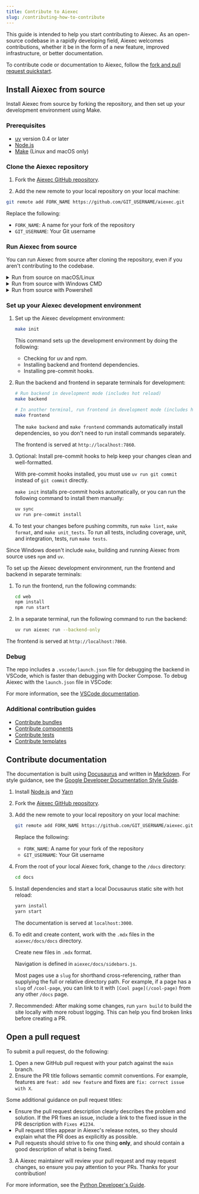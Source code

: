 ```yaml
---
title: Contribute to Aiexec
slug: /contributing-how-to-contribute
---
```



This guide is intended to help you start contributing to Aiexec.
As an open-source codebase in a rapidly developing field, Aiexec welcomes contributions, whether it be in the form of a new feature, improved infrastructure, or better documentation.

To contribute code or documentation to Aiexec, follow the [fork and pull request quickstart](https://docs.github.com/en/get-started/quickstart/contributing-to-projects).

## Install Aiexec from source

Install Aiexec from source by forking the repository, and then set up your development environment using Make.

### Prerequisites

* [uv](https://docs.astral.sh/uv/getting-started/installation/) version 0.4 or later
* [Node.js](https://nodejs.org/en/download/package-manager)
* [Make](https://www.gnu.org/software/make/#documentation) (Linux and macOS only)

### Clone the Aiexec repository

1. Fork the [Aiexec GitHub repository](https://github.com/khulnasoft-lab/aiexec).

2. Add the new remote to your local repository on your local machine:
```bash
git remote add FORK_NAME https://github.com/GIT_USERNAME/aiexec.git
```
Replace the following:
* `FORK_NAME`: A name for your fork of the repository
* `GIT_USERNAME`: Your Git username

### Run Aiexec from source

You can run Aiexec from source after cloning the repository, even if you aren't contributing to the codebase.

<details>
<summary>Run from source on macOS/Linux</summary>

In your terminal, navigate to the root of the Aiexec directory, and then run `make run_cli`.

This command does the following:

- Installs frontend and backend dependencies
- Builds the frontend static files
- Starts the application with default settings

The Aiexec frontend is served at `http://localhost:7860`.

</details>

<details>
<summary>Run from source with Windows CMD</summary>

To run Aiexec from source on Windows, you can use the Aiexec repository's included scripts, or run the commands in the terminal.

Do one of the following:

* To install and run Aiexec with the included Windows Batch file, navigate to the `scripts/windows` directory, and then run the `build_and_run.bat` file.

* To run Aiexec from the Windows Command Line:

    1. Build the Aiexec frontend:

        ```
        cd web && npm install && npm run build && npm run start
        ```

    2. Copy the contents of the built `web/build` directory to `api/base/aiexec/frontend`.

    3. Start Aiexec:

        ```
        uv run aiexec run
        ```

The Aiexec frontend is served at `http://localhost:7860`.

</details>

<details>
<summary>Run from source with Powershell</summary>

To run Aiexec from source on Windows, you can use the Aiexec repository's included scripts, or run the commands in the terminal.

Do one of the following:

* To install and run Aiexec with the included scripts, navigate to the `scripts/windows` directory, and then run the `build_and_run.ps1` file.

* To run Aiexec from a Powershell terminal:

    1. Run the following commands separately to build the Aiexec frontend:

        ```
        cd web
        npm install
        npm run build
        npm run start
        ```

    2. Copy the contents of the built `web/build` directory to `api/base/aiexec/frontend`.

    3. Start Aiexec:

        ```
        uv run aiexec run
        ```

The Aiexec frontend is served at `http://localhost:7860`.

</details>

### Set up your Aiexec development environment

<Tabs>
<TabItem value="linux-macos" label="Linux or macOS" default>

1. Set up the Aiexec development environment:

    ```bash
    make init
    ```

    This command sets up the development environment by doing the following:

    - Checking for uv and npm.
    - Installing backend and frontend dependencies.
    - Installing pre-commit hooks.

2. Run the backend and frontend in separate terminals for development:

    ```bash
    # Run backend in development mode (includes hot reload)
    make backend
    ```

    ```bash
    # In another terminal, run frontend in development mode (includes hot reload)
    make frontend
    ```

    The `make backend` and `make frontend` commands automatically install dependencies, so you don't need to run install commands separately.

    The frontend is served at `http://localhost:7860`.

3. Optional: Install pre-commit hooks to help keep your changes clean and well-formatted.

    With pre-commit hooks installed, you must use `uv run git commit` instead of `git commit` directly.

    `make init` installs pre-commit hooks automatically, or you can run the following command to install them manually:

    ```bash
    uv sync
    uv run pre-commit install
    ```

4. To test your changes before pushing commits, run `make lint`, `make format`, and `make unit_tests`.
To run all tests, including coverage, unit, and integration, tests, run `make tests`.

</TabItem>
<TabItem value="Windows" label="Windows">

Since Windows doesn't include `make`, building and running Aiexec from source uses `npm` and `uv`.

To set up the Aiexec development environment, run the frontend and backend in separate terminals:

1. To run the frontend, run the following commands:

    ```bash
    cd web
    npm install
    npm run start
    ```

2. In a separate terminal, run the following command to run the backend:

    ```bash
    uv run aiexec run --backend-only
    ```

The frontend is served at `http://localhost:7860`.

</TabItem>
</Tabs>

### Debug

The repo includes a `.vscode/launch.json` file for debugging the backend in VSCode, which is faster than debugging with Docker Compose. To debug Aiexec with the `launch.json` file in VSCode:

For more information, see the [VSCode documentation](https://code.visualstudio.com/docs/debugtest/debugging#_start-a-debugging-session).

### Additional contribution guides

- [Contribute bundles](./contributing-bundles.mdx)
- [Contribute components](./contributing-components.mdx)
- [Contribute tests](./contributing-component-tests.mdx)
- [Contribute templates](./contributing-templates.mdx)

## Contribute documentation

The documentation is built using [Docusaurus](https://docusaurus.io/) and written in [Markdown](https://docusaurus.io/docs/markdown-features).
For style guidance, see the [Google Developer Documentation Style Guide](https://developers.google.com/style).

1. Install [Node.js](https://nodejs.org/en/download/package-manager) and [Yarn](https://yarnpkg.com/)

2. Fork the [Aiexec GitHub repository](https://github.com/khulnasoft-lab/aiexec).

3. Add the new remote to your local repository on your local machine:

    ```bash
    git remote add FORK_NAME https://github.com/GIT_USERNAME/aiexec.git
    ```

    Replace the following:

    * `FORK_NAME`: A name for your fork of the repository
    * `GIT_USERNAME`: Your Git username

4. From the root of your local Aiexec fork, change to the `/docs` directory:

    ```bash
    cd docs
    ```

5. Install dependencies and start a local Docusaurus static site with hot reload:

    ```bash
    yarn install
    yarn start
    ```

    The documentation is served at `localhost:3000`.

6. To edit and create content, work with the `.mdx` files in the `aiexec/docs/docs` directory.

    Create new files in `.mdx` format.

    Navigation is defined in `aiexec/docs/sidebars.js`.

    Most pages use a `slug` for shorthand cross-referencing, rather than supplying the full or relative directory path.
    For example, if a page has a `slug` of `/cool-page`, you can link to it with `[Cool page](/cool-page)` from any other `/docs` page.

7. Recommended: After making some changes, run `yarn build` to build the site locally with more robust logging.
This can help you find broken links before creating a PR.

## Open a pull request

To submit a pull request, do the following:

1. Open a new GitHub pull request with your patch against the `main` branch.
2. Ensure the PR title follows semantic commit conventions. For example, features are `feat: add new feature` and fixes are `fix: correct issue with X`.

Some additional guidance on pull request titles:
* Ensure the pull request description clearly describes the problem and solution. If the PR fixes an issue, include a link to the fixed issue in the PR description with `Fixes #1234`.
* Pull request titles appear in Aiexec's release notes, so they should explain what the PR does as explicitly as possible.
* Pull requests should strive to fix one thing **only**, and should contain a good description of what is being fixed.

3. A Aiexec maintainer will review your pull request and may request changes, so ensure you pay attention to your PRs. Thanks for your contribution!

For more information, see the [Python Developer's Guide](https://devguide.python.org/getting-started/pull-request-lifecycle/index.html#making-good-commits).